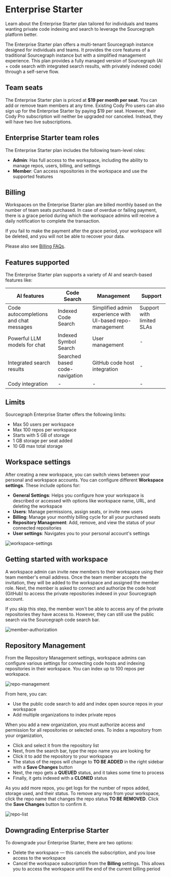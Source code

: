# Enterprise Starter

<p className="subtitle">Learn about the Enterprise Starter plan tailored for individuals and teams wanting private code indexing and search to leverage the Sourcegraph platform better.</p>

The Enterprise Starter plan offers a multi-tenant Sourcegraph instance designed for individuals and teams. It provides the core features of a traditional Sourcegraph instance but with a simplified management experience. This plan provides a fully managed version of Sourcegraph (AI + code search with integrated search results, with privately indexed code) through a self-serve flow.

## Team seats

The Enterprise Starter plan is priced at **$19 per month per seat**. You can add or remove team members at any time. Existing Cody Pro users can also sign up for the Enterprise Starter by paying $19 per seat. However, their Cody Pro subscription will neither be upgraded nor canceled. Instead, they will have two live subscriptions.

## Enterprise Starter team roles

The Enterprise Starter plan includes the following team-level roles:

- **Admin**: Has full access to the workspace, including the ability to manage repos, users, billing, and settings
- **Member**: Can access repositories in the workspace and use the supported features

## Billing

Workspaces on the Enterprise Starter plan are billed monthly based on the number of team seats purchased. In case of overdue or failing payment, there is a grace period during which the workspace admins will receive a daily notification to complete the transaction.

If you fail to make the payment after the grace period, your workspace will be deleted, and you will not be able to recover your data.

Please also see [Billing FAQs](billing-faqs.mdx).

## Features supported

The Enterprise Starter plan supports a variety of AI and search-based features like:

|            **AI features**             |        **Code Search**         |                      **Management**                       |        **Support**        |
| -------------------------------------- | ------------------------------ | --------------------------------------------------------- | ------------------------- |
| Code autocompletions and chat messages | Indexed Code Search            | Simplified admin experience with UI-based repo-management | Support with limited SLAs |
| Powerful LLM models for chat           | Indexed Symbol Search          | User management                                           | -                         |
| Integrated search results              | Searched based code-navigation | GitHub code host integration                              | -                         |
| Cody integration                       | -                              | -                                                         | -                         |

## Limits

Sourcegraph Enterprise Starter offers the following limits:

- Max 50 users per workspace
- Max 100 repos per workspace
- Starts with 5 GB of storage
- 1 GB storage per seat added
- 10 GB max total storage

## Workspace settings

After creating a new workspace, you can switch views between your personal and workspace accounts. You can configure different **Workspace settings**. These include options for:

- **General Settings**: Helps you configure how your workspace is described or accessed with options like workspace name, URL, and deleting the workspace
- **Users**: Manage permissions, assign seats, or invite new users
- **Billing**: Manage your monthly billing cycle for all your purchased seats
- **Repository Management**: Add, remove, and view the status of your connected repositories
- **User settings**: Navigates you to your personal account's settings

![workspace-settings](https://storage.googleapis.com/sourcegraph-assets/Docs/workspace-settings-125.jpg)

## Getting started with workspace

A workspace admin can invite new members to their workspace using their team member's email address. Once the team member accepts the invitation, they will be added to the workspace and assigned the member role. Next, the member is asked to connect and authorize the code host (GitHub) to access the private repositories indexed in your Sourcegraph account.

If you skip this step, the member won't be able to access any of the private repositories they have access to. However, they can still use the public search via the Sourcegraph code search bar.

![member-authorization](https://storage.googleapis.com/sourcegraph-assets/Docs/member-authorization.jpg)

## Repository Management

From the Repository Management settings, workspace admins can configure various settings for connecting code hosts and indexing repositories in their workspace. You can index up to 100 repos per workspace.

![repo-management](https://storage.googleapis.com/sourcegraph-assets/Docs/repo-management.jpg)

From here, you can:

- Use the public code search to add and index open source repos in your workspace
- Add multiple organizations to index private repos

When you add a new organization, you must authorize access and permission for all repositories or selected ones. To index a repository from your organization,

- Click and select it from the repository list
- Next, from the search bar, type the repo name you are looking for
- Click it to add the repository to your workspace
- The status of the repos will change to **TO BE ADDED** in the right sidebar with a **Save Changes** button
- Next, the repo gets a **QUEUED** status, and it takes some time to process
- Finally, it gets indexed with a **CLONED** status

As you add more repos, you get logs for the number of repos added, storage used, and their status. To remove any repo from your workspace, click the repo name that changes the repo status **TO BE REMOVED**. Click the **Save Changes** button to confirm it.

![repo-list](https://storage.googleapis.com/sourcegraph-assets/Docs/repo-list.jpg)

## Downgrading Enterprise Starter

To downgrade your Enterprise Starter, there are two options:

- Delete the workspace — this cancels the subscription, and you lose access to the workspace
- Cancel the workspace subscription from the **Billing** settings. This allows you to access the workspace until the end of the current billing period
